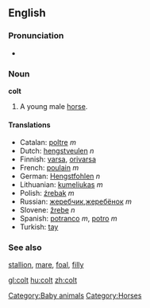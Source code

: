 ==English==

===Pronunciation===
*{{audio|en-us-colt.ogg|Audio (US)}}

=== Noun ===
'''colt'''

#A young male [[horse]].

==== Translations ====
*Catalan: [[poltre]] ''m''
*Dutch: [[hengstveulen]] ''n''
*Finnish: [[varsa]], [[orivarsa]]
*French: [[poulain]] ''m''
*German: [[Hengstfohlen]] ''n''
*Lithuanian: [[kumeliukas]] ''m''
*Polish: [[źrebak]] ''m''
*Russian: [[жеребчик]],[[жеребёнок]] ''m''
*Slovene: [[žrebe]] ''n''
*Spanish: [[potranco]] ''m'', [[potro]] ''m''
*Turkish: [[tay]]

=== See also ===
[[stallion]], [[mare]], [[foal]], [[filly]]

[[Category:Baby animals]]

[[Category:Horses]]

[[gl:colt]]
[[hu:colt]]
[[zh:colt]]